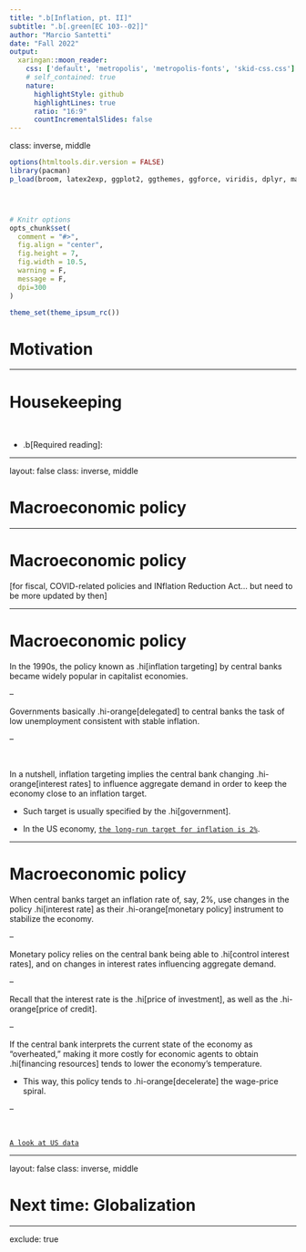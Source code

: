 ```yaml
---
title: ".b[Inflation, pt. II]"
subtitle: ".b[.green[EC 103--02]]"
author: "Marcio Santetti"
date: "Fall 2022"
output:
  xaringan::moon_reader:
    css: ['default', 'metropolis', 'metropolis-fonts', 'skid-css.css']
    # self_contained: true
    nature:
      highlightStyle: github
      highlightLines: true
      ratio: "16:9"
      countIncrementalSlides: false
---
```

class: inverse, middle

```r
options(htmltools.dir.version = FALSE)
library(pacman)
p_load(broom, latex2exp, ggplot2, ggthemes, ggforce, viridis, dplyr, magrittr, knitr, parallel, xaringanExtra, tidyverse, sjPlot, showtext, mathjaxr, ggforce, furrr, kableExtra, wooldridge, hrbrthemes, scales, ggeasy, patchwork)




# Knitr options
opts_chunk$set(
  comment = "#>",
  fig.align = "center",
  fig.height = 7,
  fig.width = 10.5,
  warning = F,
  message = F,
  dpi=300
)

theme_set(theme_ipsum_rc())

```



# Motivation



---

# Housekeeping

<br>

* .b[Required reading]:


---


layout: false
class: inverse, middle

# Macroeconomic policy


---

# Macroeconomic policy

[for fiscal, COVID-related policies and INflation Reduction Act... but need to be more updated by then]


---

# Macroeconomic policy

In the 1990s, the policy known as .hi[inflation targeting] by central banks became widely popular in capitalist economies.

--

Governments basically .hi-orange[delegated] to central banks the task of low unemployment consistent with stable inflation.

--

<br>

In a nutshell, inflation targeting implies the central bank changing .hi-orange[interest rates] to influence aggregate demand in order to keep the economy close to an inflation target.

  * Such target is usually specified by the .hi[government].
  
  * In the US economy, [`the long-run target for inflation is 2%`](https://www.federalreserve.gov/faqs/economy_14400.htm).


---

# Macroeconomic policy

When central banks target an inflation rate of, say, 2%, use changes in the policy .hi[interest rate] as their .hi-orange[monetary policy] instrument to stabilize the economy.

--

Monetary policy relies on the central bank being able to .hi[control interest rates], and on changes in interest rates influencing aggregate demand.

--

Recall that the interest rate is the .hi[price of investment], as well as the .hi-orange[price of credit].

--

If the central bank interprets the current state of the economy as "overheated," making it more costly for economic agents to obtain .hi[financing resources] tends to lower the economy's temperature.

  * This way, this policy tends to .hi-orange[decelerate] the wage-price spiral.
  
--

<br>

[`A look at US data`](https://fred.stlouisfed.org/series/DFF)




---

layout: false
class: inverse, middle

# Next time: Globalization


---
exclude: true